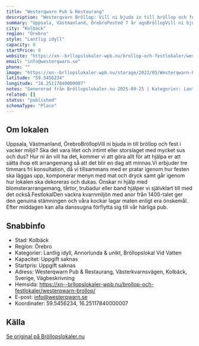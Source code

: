 ```yaml
---
title: "Westerqwarn Pub & Restaurang"
description: "Westerqvarn Bröllop: Vill ni bjuda in till bröllop och fest i vacker miljö? Ska det vara litet eller storslaget? Bröllopslokal Västerås"
summary: "Uppsala, Västmanland, ÖrebroPosted 7 år agoBröllopVill ni bjuda in till bröllop och fest i vacker miljö? Ska det vara litet och intimt eller storslaget med mycket sus och dus? Hur ni än vill ha det,…"
city: "Kolbäck"
region: "Örebro"
style: "Lantlig idyll"
capacity: 0
startPrice: 0
website: "https://xn--brllopslokaler-wpb.nu/brollop-och-festlokaler/westerqwarn-brollop/"
email: "info@westerqwarn.se"
phone: ""
image: "https://xn--brllopslokaler-wpb.nu/storage/2022/05/Westerqwarn-Pub-festvaning-festlokal-i-vasteras-brollop-brollopslokl.webp"
latitude: "59.5456234"
longitude: "16.25117840000007"
notes: "Genererad från Bröllopslokaler.nu 2025-09-25 | Kategorier: Lantlig idyll, Annorlunda & unikt, Bröllopslokal Vid Vatten"
related: []
status: "published"
schemaType: "Place"
---
```


## Om lokalen

Uppsala, Västmanland, ÖrebroBröllopVill ni bjuda in till bröllop och fest i vacker miljö? Ska det vara litet och intimt eller storslaget med mycket sus och dus? Hur ni än vill ha det, kommer vi att göra allt för att hjälpa er att sätta ihop ett arrangemang så att det blir en dag att minnas.Vi erbjuder tre timmars fri konsultation, då vi tillsammans med er pratar igenom hur festen ska läggas upp, komponerar menyn med mat och dryck samt går igenom hur lokalen ska dekoreras och dukas. Önskar ni hjälp med blomsterarrangemang, tårtor, trubadur eller band hjälper vi självklart till med det också.FestlokalDen vackra kvarnmiljön med anor från 1400-talet ger den genuina stämningen och våra kockar lagar maten enligt era önskemål. Efter middagen kan alla danssugna förflytta sig till vår härliga pub.

## Snabbinfo

- Stad: Kolbäck
- Region: Örebro
- Kategorier: Lantlig idyll, Annorlunda & unikt, Bröllopslokal Vid Vatten
- Kapacitet: Uppgift saknas
- Startpris: Uppgift saknas
- Adress: Westerqwarn Pub & Restaurang, Västerkvarnsvägen, Kolbäck, Sverige, Vägbeskrivning
- Hemsida: https://xn--brllopslokaler-wpb.nu/brollop-och-festlokaler/westerqwarn-brollop/
- E-post: info@westerqwarn.se
- Koordinater: 59.5456234, 16.25117840000007

## Källa

[Se original på Bröllopslokaler.nu](https://xn--brllopslokaler-wpb.nu/brollop-och-festlokaler/westerqwarn-brollop/)
